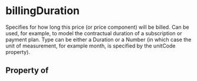 # billingDuration

Specifies for how long this price (or price component) will be billed. Can be used, for example, to model the contractual duration of a subscription or payment plan. Type can be either a Duration or a Number (in which case the unit of measurement, for example month, is specified by the unitCode property).

## Property of



